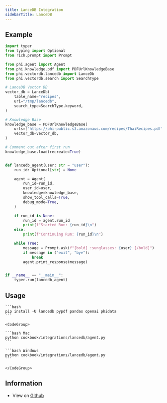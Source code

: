 ```yaml
---
title: LanceDB Integration
sidebarTitle: LanceDB
---
```


## Example

```python
import typer
from typing import Optional
from rich.prompt import Prompt

from phi.agent import Agent
from phi.knowledge.pdf import PDFUrlKnowledgeBase
from phi.vectordb.lancedb import LanceDb
from phi.vectordb.search import SearchType

# LanceDB Vector DB
vector_db = LanceDb(
    table_name="recipes",
    uri="/tmp/lancedb",
    search_type=SearchType.keyword,
)

# Knowledge Base
knowledge_base = PDFUrlKnowledgeBase(
    urls=["https://phi-public.s3.amazonaws.com/recipes/ThaiRecipes.pdf"],
    vector_db=vector_db,
)

# Comment out after first run
knowledge_base.load(recreate=True)


def lancedb_agent(user: str = "user"):
    run_id: Optional[str] = None

    agent = Agent(
        run_id=run_id,
        user_id=user,
        knowledge=knowledge_base,
        show_tool_calls=True,
        debug_mode=True,
    )

    if run_id is None:
        run_id = agent.run_id
        print(f"Started Run: {run_id}\n")
    else:
        print(f"Continuing Run: {run_id}\n")

    while True:
        message = Prompt.ask(f"[bold] :sunglasses: {user} [/bold]")
        if message in ("exit", "bye"):
            break
        agent.print_response(message)


if __name__ == "__main__":
    typer.run(lancedb_agent)

```

## Usage

<Steps>
  <Snippet file="create-venv-step.mdx" />

  <Step title="Install libraries">

    ```bash
    pip install -U lancedb pypdf pandas openai phidata
    ```

  </Step>

  <Step title="Run LanceDB Agent">

    <CodeGroup>

    ```bash Mac
    python cookbook/integrations/lancedb/agent.py
    ```

    ```bash Windows
    python cookbook/integrations/lancedb/agent.py
    ```

    </CodeGroup>

  </Step>

</Steps>

## Information

- View on [Github](https://github.com/agno-agi/phidata/tree/main/cookbook/integrations/lancedb/agent.py)
